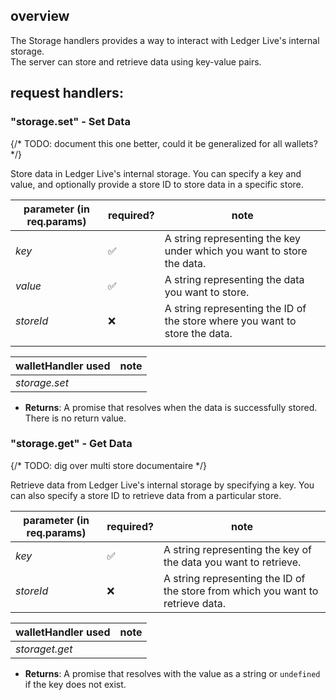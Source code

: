 
## overview

The Storage handlers provides a way to interact with Ledger Live's internal storage.  
The server can store and retrieve data using key-value pairs.

## request handlers:

### "storage.set" - Set Data

{/* TODO: document this one better, could it be generalized for all wallets? */}

Store data in Ledger Live's internal storage. You can specify a key and value, and optionally provide a store ID to store data in a specific store.

| parameter (in req.params) | required? | note                                                                        |
| ------------------------- | --------- | --------------------------------------------------------------------------- |
| _key_                     | ✅        | A string representing the key under which you want to store the data.       |
| _value_                   | ✅        | A string representing the data you want to store.                           |
| _storeId_                 | ❌        | A string representing the ID of the store where you want to store the data. |
|                           |

| walletHandler used | note |
| ------------------ | ---- |
| _storage.set_      |      |

- **Returns**: A promise that resolves when the data is successfully stored. There is no return value.

### "storage.get" - Get Data

{/* TODO: dig over multi store documentaire */}

Retrieve data from Ledger Live's internal storage by specifying a key. You can also specify a store ID to retrieve data from a particular store.

| parameter (in req.params) | required? | note                                                                            |
| ------------------------- | --------- | ------------------------------------------------------------------------------- |
| _key_                     | ✅        | A string representing the key of the data you want to retrieve.                 |
| _storeId_                 | ❌        | A string representing the ID of the store from which you want to retrieve data. |

| walletHandler used | note |
| ------------------ | ---- |
| _storaget.get_     |      |

- **Returns**: A promise that resolves with the value as a string or `undefined` if the key does not exist.
